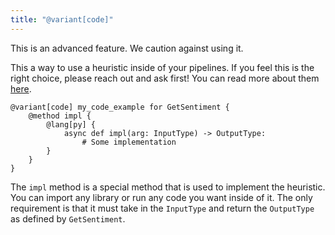 ```yaml
---
title: "@variant[code]"
---
```


<Warning>This is an advanced feature. We caution against using it.</Warning>

This a way to use a heuristic inside of your pipelines. If you feel this is the
right choice, please reach out and ask first! You can read more about them [here](/mdx/ref/method#variant-code).

```gloo
@variant[code] my_code_example for GetSentiment {
    @method impl {
        @lang[py] {
            async def impl(arg: InputType) -> OutputType:
                # Some implementation
        }
    }
}
```

The `impl` method is a special method that is used to implement the heuristic.
You can import any library or run any code you want inside of it. The only
requirement is that it must take in the `InputType` and return the `OutputType`
as defined by `GetSentiment`.
